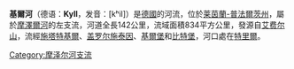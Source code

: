 {{coord|49|48|12|N|6|42|6|E|display=title}}

'''基爾河'''（德语：'''Kyll'''，发音：[kʰil]）是[[德國|德國]]的河流，位於[[莱茵蘭-普法爾茨州|莱茵蘭-普法爾茨州]]，屬於[[摩澤爾河|摩澤爾河]]的左支流，河道全長142公里，流域面積834平方公里，發源自[[艾费尔山|艾费尔山]]，流經[[施塔特基爾|施塔特基爾]]、[[盖罗尔施泰因|盖罗尔施泰因]]、[[基爾堡_(萊茵蘭-普法爾茨州)|基爾堡]]和[[比特堡|比特堡]]，河口處在[[特里爾|特里爾]]。

{{Authority control}}
{{Germany-geo-stub}}
[[Category:摩泽尔河支流|Category:摩泽尔河支流]]